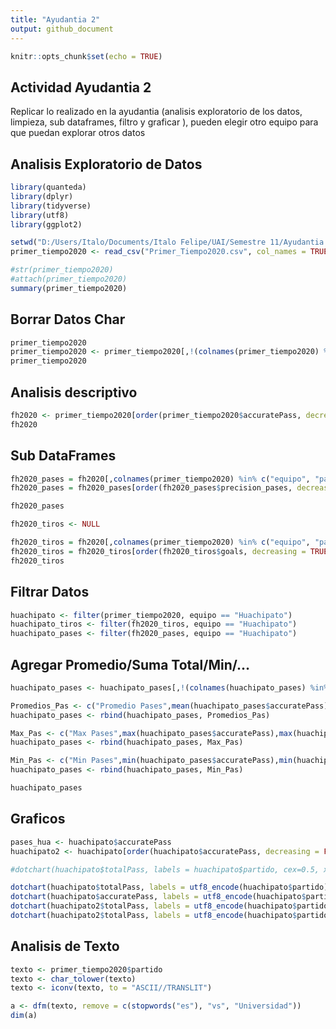 ---
title: "Ayudantia 2"
output: github_document
---

```{r setup, include=FALSE}
knitr::opts_chunk$set(echo = TRUE)
```

## Actividad Ayudantia 2
  Replicar lo realizado en la ayudantia (analisis exploratorio de los datos, limpieza, sub dataframes, filtro y graficar ), pueden         elegir otro equipo para que puedan explorar otros datos


## Analisis Exploratorio de Datos 

```{r cargar datos}
library(quanteda)
library(dplyr)
library(tidyverse)
library(utf8)
library(ggplot2)

setwd("D:/Users/Italo/Documents/Italo Felipe/UAI/Semestre 11/Ayudantia Mineria de Datos/Ayudantia_DataMining01_2021/Ayudantia 2")
primer_tiempo2020 <- read_csv("Primer_Tiempo2020.csv", col_names = TRUE)

#str(primer_tiempo2020)
#attach(primer_tiempo2020)
summary(primer_tiempo2020)
```

## Borrar Datos Char
```{r}
primer_tiempo2020
primer_tiempo2020 <- primer_tiempo2020[,!(colnames(primer_tiempo2020) %in% c("id_partido", "fasepartido", "local", "tiempo","formationUsed", "torneo"))]
primer_tiempo2020
```

## Analisis descriptivo

```{r}
fh2020 <- primer_tiempo2020[order(primer_tiempo2020$accuratePass, decreasing = TRUE),]
fh2020
```
## Sub DataFrames

```{r}
fh2020_pases = fh2020[,colnames(primer_tiempo2020) %in% c("equipo", "partido", "accuratePass", "totalPass", "precision_pases")]
fh2020_pases = fh2020_pases[order(fh2020_pases$precision_pases, decreasing = TRUE),]

fh2020_pases

fh2020_tiros <- NULL

fh2020_tiros = fh2020[,colnames(primer_tiempo2020) %in% c("equipo", "partido", "goals", "ontargetScoringAtt", "totalScoringAtt", "blockedScoringAtt", "shotOffTarget", "precision_tiros")]
fh2020_tiros = fh2020_tiros[order(fh2020_tiros$goals, decreasing = TRUE),]
fh2020_tiros
```

## Filtrar Datos
```{r}
huachipato <- filter(primer_tiempo2020, equipo == "Huachipato")
huachipato_tiros <- filter(fh2020_tiros, equipo == "Huachipato")
huachipato_pases <- filter(fh2020_pases, equipo == "Huachipato")
```

## Agregar Promedio/Suma Total/Min/...
```{r}
huachipato_pases <- huachipato_pases[,!(colnames(huachipato_pases) %in% c("equipo"))] 

Promedios_Pas <- c("Promedio Pases",mean(huachipato_pases$accuratePass),mean(huachipato_pases$totalPass),mean(huachipato_pases$precision_pases))
huachipato_pases <- rbind(huachipato_pases, Promedios_Pas)

Max_Pas <- c("Max Pases",max(huachipato_pases$accuratePass),max(huachipato_pases$totalPass),max(huachipato_pases$precision_pases))
huachipato_pases <- rbind(huachipato_pases, Max_Pas)

Min_Pas <- c("Min Pases",min(huachipato_pases$accuratePass),min(huachipato_pases$totalPass),min(huachipato_pases$precision_pases))
huachipato_pases <- rbind(huachipato_pases, Min_Pas)

huachipato_pases
```

## Graficos
```{r}
pases_hua <- huachipato$accuratePass
huachipato2 <- huachipato[order(huachipato$accuratePass, decreasing = FALSE),]

#dotchart(huachipato$totalPass, labels = huachipato$partido, cex=0.5, xlab = "Pases", ylab = "Partido")

dotchart(huachipato$totalPass, labels = utf8_encode(huachipato$partido), cex=0.5, xlab = "Pases", ylab = "Partido")
dotchart(huachipato$accuratePass, labels = utf8_encode(huachipato$partido), cex=0.5, xlab = "Pases", ylab = "Partido")
dotchart(huachipato2$totalPass, labels = utf8_encode(huachipato$partido), cex=0.5, xlab = "Pases", ylab = "Partido")
dotchart(huachipato2$totalPass, labels = utf8_encode(huachipato$partido), main="Pases Acertados Huachipato", pch = 16, col=c("darkblue","dodgerblue"),lcolor="gray90", cex=0.8, xlab = "Pases", ylab = "Partido", cex.main=2,cex.lab=1.5)
```

## Analisis de Texto

```{r analisis texto}
texto <- primer_tiempo2020$partido
texto <- char_tolower(texto)
texto <- iconv(texto, to = "ASCII//TRANSLIT")

a <- dfm(texto, remove = c(stopwords("es"), "vs", "Universidad"))
dim(a)
```

